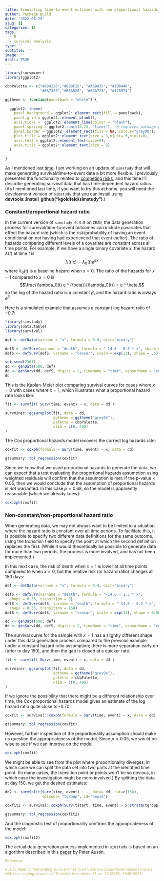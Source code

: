 ```yaml
---
title: Simulating time-to-event outcomes with non-proportional hazards
author: Package Build
date: '2022-03-29'
slug: []
categories: []
tags:
  - R
  - survival analysis
type: ''
subtitle: ''
image: ''
draft: TRUE
---
```


```r
library(survminer)
library(ggplot2)

cbbPalette <- c("#B84226","#B88F26", "#A5B435", "#1B8446",
                "#B87326","#B8A526", "#6CA723", "#1C5974") 

ggtheme <- function(panelback = "white") {
  
  ggplot2::theme(
    panel.background = ggplot2::element_rect(fill = panelback),
    panel.grid = ggplot2::element_blank(),
    axis.ticks =  ggplot2::element_line(colour = "black"),
    panel.spacing = ggplot2::unit(0.25, "lines"),  # requires package grid
    panel.border = ggplot2::element_rect(fill = NA, colour="gray90"), 
    plot.title = ggplot2::element_text(size = 8,vjust=.5,hjust=0),
    axis.text = ggplot2::element_text(size=8),
    axis.title = ggplot2::element_text(size = 8)
  )  
  
}
```

As I mentioned last [time](https://www.rdatagen.net/post/2022-03-15-adding-competing-risks-in-survival-data-generation/), I am working on an update of `simstudy` that will make generating survival/time-to-event data a bit more flexible. I previously presented the functionality related to [competing risks](https://www.rdatagen.net/post/2022-03-15-adding-competing-risks-in-survival-data-generation/), and this time I'll describe generating survival data that has time-dependent hazard ratios. (As I mentioned last time, if you want to try this at home, you will need the development version of `simstudy` that you can install using **devtools::install_github("kgoldfeld/simstudy")**.)

### Constant/proportional hazard ratio

In the current version of `simstudy 0.4.0` on `CRAN`, the data generation process for survival/time-to-event outcomes can include covariates that effect the hazard rate (which is the risk/probability of having an event conditional on not having had experienced that event earlier). The ratio of hazards comparing different levels of a covariate are *constant* across all time points. For example, if we have a single binary covariate $x$, the hazard $\lambda(t)$ at time $t$ is
$$\lambda(t|x) = \lambda_0(t) e ^ {\beta x}$$ 
where $\lambda_0(t)$ is a baseline hazard when $x=0$. The ratio of the hazards for $x=1$ compared to $x=0$ is
$$\frac{\lambda_0(t) e ^ {\beta}}{\lambda_0(t)} = e ^ \beta,$$
so the log of the hazard ratio is a constant $\beta$, and the hazard ratio is always $e^\beta$. 

Here is a simulated example that assumes a constant log hazard ratio of $-0.7$:

```r
library(simstudy)
library(data.table)
library(survival)
```

```r
def <- defData(varname = "x", formula = 0.4, dist="binary")

defS <- defSurv(varname = "death", formula = "-14.6 - 0.7 * x", shape = .35)
defS <- defSurv(defS, varname = "censor", scale = exp(13), shape = .5)

set.seed(7361)
dd <- genData(500, def)
dd <- genSurv(dd, defS, digits = 2, timeName = "time", censorName = "censor")
dd
```

This is the Kaplan-Meier plot comparing survival curves for cases where $x=0$ with cases where $x=1$, which illustrates what a proportional hazard rate looks like:

```r
fit <- survfit( Surv(time, event) ~ x, data = dd )

survminer::ggsurvplot(fit, data = dd, 
                      ggtheme = ggtheme("grey94"),
                      palette = cbbPalette,
                      xlim = c(0, 400)
)
```

The Cox proportional hazards model recovers the correct log hazards rate:

```r
coxfit <- coxph(formula = Surv(time, event) ~ x, data = dd)
```

```r
gtsummary::tbl_regression(coxfit)
```

Since we know that we used proportional hazards to generate the data, we can expect that a test evaluating the proportional hazards assumption using weighted residuals will confirm that the assumption is met. If the $\text{p-value} < 0.05$, then we would conclude that the assumption of proportional hazards is *not* warranted. In this case $p = 0.68$, so the model is apparently reasonable (which we already knew):

```r
cox.zph(coxfit)
```

### Non-constant/non-proportional hazard ratio

When generating data, we may not always want to be limited to a situation where the hazard ratio is constant over all time periods. To facilitate this, it is possible to specify two different data definitions for the same outcome, using the *transition* field to specify the point at which the second definition replaces the first. (While it would theoretically be possible to generate data for more than two periods, the process is more involved, and has not been implemented.)

In this next case, the risk of death when $x=1$ is lower at all time points compared to when $x=0$, but the relative risk (or hazard ratio) changes at 150 days:

```r
def <- defData(varname = "x", formula = 0.4, dist="binary")

defS <- defSurv(varname = "death", formula = "-14.6 - 1.3 * x", 
  shape = 0.35, transition = 0)
defS <- defSurv(defS, varname = "death", formula = "-14.6 - 0.4 * x", 
  shape = 0.35, transition = 150)
defS <- defSurv(defS, varname = "censor", scale = exp(13), shape = 0.50)

dd <- genData(500, def)
dd <- genSurv(dd, defS, digits = 2, timeName = "time", censorName = "censor")
```

The survival curve for the sample with $x=1$ has a slightly different shape under this data generation process compared to the previous example under a constant hazard ratio assumption; there is more separation early on (prior to day 150), and then the gap is closed at a quicker rate.

```r
fit <- survfit( Surv(time, event) ~ x, data = dd )

survminer::ggsurvplot(fit, data = dd, 
                      ggtheme = ggtheme("grey94"),
                      palette = cbbPalette,
                      xlim = c(0, 400)
)
```

If we ignore the possibility that there might be a different relationship over time, the Cox proportional hazards model gives an estimate of the log hazard ratio quite close to -0.70:

```r
coxfit <- survival::coxph(formula = Surv(time, event) ~ x, data = dd)
```


```r
gtsummary::tbl_regression(coxfit)
```

However, further inspection of the proportionality assumption should make us question the appropriateness of the model. Since $p<0.05$, we would be wise to see if we can improve on the model.

```r
cox.zph(coxfit)
```

We might be able to see from the plot where proportionality diverges, in which case we can split the data set into two parts at the identified time point. (In many cases, the transition point or points won't be so obvious, in which case the investigation might be more involved.) By splitting the data at day 150, we get the desired estimates:

```r
dd2 <- survSplit(Surv(time, event) ~ ., data= dd, cut=c(150),
                 episode= "tgroup", id="newid")

coxfit2 <- survival::coxph(Surv(tstart, time, event) ~ x:strata(tgroup), data=dd2)
```

```r
gtsummary::tbl_regression(coxfit2)
```

And the diagnostic test of proportionality confirms the appropriateness of the model:

```r
cox.zph(coxfit2)
```

The actual data generation process implemented in `simstudy` is based on an algorithm described in this [paper](https://onlinelibrary.wiley.com/doi/10.1002/sim.5452){target="_blank"} by Peter Austin.

<p><small><font color="darkkhaki">
Reference:

Austin, Peter C. "Generating survival times to simulate Cox proportional hazards models with time‐varying covariates." Statistics in medicine 31, no. 29 (2012): 3946-3958.
</font></small></p>

